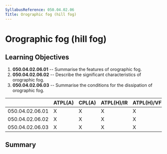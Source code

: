 ```yaml
---
SyllabusReference: 050.04.02.06
Title: Orographic fog (hill fog)
---
```


# Orographic fog (hill fog)

## Learning Objectives

1.  **050.04.02.06.01** -- Summarise the features of orographic fog.
2.  **050.04.02.06.02** -- Describe the significant characteristics of orographic
    fog.
3.  **050.04.02.06.03** -- Summarise the conditions for the dissipation of
    orographic fog.

|                 | ATPL(A) | CPL(A) | ATPL(H)/IR | ATPL(H)/VFR | CPL(H) | IR  | CBIR(A) |
| --------------- | ------- | ------ | ---------- | ----------- | ------ | --- | ------- |
| 050.04.02.06.01 | X       | X      | X          | X           | X      | X   | X       |
| 050.04.02.06.02 | X       | X      | X          | X           | X      | X   | X       |
| 050.04.02.06.03 | X       | X      | X          | X           | X      | X   | X       |

## Summary
